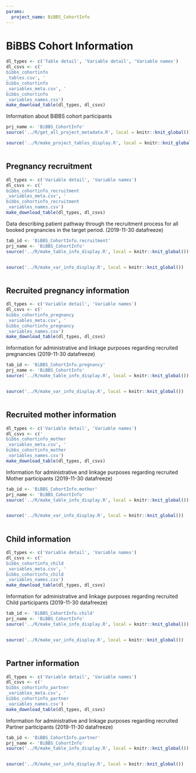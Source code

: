 ```yaml
---
params:
  project_name: BiBBS_CohortInfo
---
```






# BiBBS Cohort Information {#bibbs_cohortinfo}


```r
dl_types <- c('Table detail', 'Variable detail', 'Variable names')
dl_csvs <- c('
bibbs_cohortinfo
_tables.csv', '
bibbs_cohortinfo
_variables_meta.csv', '
bibbs_cohortinfo
_variables_names.csv')
make_download_table(dl_types, dl_csvs)
```



Information about BiBBS cohort participants



```r
prj_name <- 'BiBBS_CohortInfo'
source('../R/get_all_project_metadata.R', local = knitr::knit_global())
```



```r
source('../R/make_project_tables_display.R', local = knitr::knit_global())
```



```r

```





## Pregnancy recruitment {#bibbs_cohortinfo_recruitment}


```r
dl_types <- c('Variable detail', 'Variable names')
dl_csvs <- c('
bibbs_cohortinfo_recruitment
_variables_meta.csv', '
bibbs_cohortinfo_recruitment
_variables_names.csv')
make_download_table(dl_types, dl_csvs)
```



Data describing patient pathway through the recruitment process for all booked pregnancies in the target period. (2019-11-30 datafreeze)



```r
tab_id <- 'BiBBS_CohortInfo.recruitment'
prj_name <- 'BiBBS_CohortInfo'
source('../R/make_table_info_display.R', local = knitr::knit_global())
```



```r

```



```r
source('../R/make_var_info_display.R', local = knitr::knit_global())
```



```r

```





## Recruited pregnancy information {#bibbs_cohortinfo_pregnancy}


```r
dl_types <- c('Variable detail', 'Variable names')
dl_csvs <- c('
bibbs_cohortinfo_pregnancy
_variables_meta.csv', '
bibbs_cohortinfo_pregnancy
_variables_names.csv')
make_download_table(dl_types, dl_csvs)
```



Information for administrative and linkage purposes regarding recruited pregnancies (2019-11-30 datafreeze)



```r
tab_id <- 'BiBBS_CohortInfo.pregnancy'
prj_name <- 'BiBBS_CohortInfo'
source('../R/make_table_info_display.R', local = knitr::knit_global())
```



```r

```



```r
source('../R/make_var_info_display.R', local = knitr::knit_global())
```



```r

```





## Recruited mother information {#bibbs_cohortinfo_mother}


```r
dl_types <- c('Variable detail', 'Variable names')
dl_csvs <- c('
bibbs_cohortinfo_mother
_variables_meta.csv', '
bibbs_cohortinfo_mother
_variables_names.csv')
make_download_table(dl_types, dl_csvs)
```



Information for administrative and linkage purposes regarding recruited Mother participants (2019-11-30 datafreeze)



```r
tab_id <- 'BiBBS_CohortInfo.mother'
prj_name <- 'BiBBS_CohortInfo'
source('../R/make_table_info_display.R', local = knitr::knit_global())
```



```r

```



```r
source('../R/make_var_info_display.R', local = knitr::knit_global())
```



```r

```





## Child information {#bibbs_cohortinfo_child}


```r
dl_types <- c('Variable detail', 'Variable names')
dl_csvs <- c('
bibbs_cohortinfo_child
_variables_meta.csv', '
bibbs_cohortinfo_child
_variables_names.csv')
make_download_table(dl_types, dl_csvs)
```



Information for administrative and linkage purposes regarding recruited Child participants (2019-11-30 datafreeze)



```r
tab_id <- 'BiBBS_CohortInfo.child'
prj_name <- 'BiBBS_CohortInfo'
source('../R/make_table_info_display.R', local = knitr::knit_global())
```



```r

```



```r
source('../R/make_var_info_display.R', local = knitr::knit_global())
```



```r

```





## Partner information {#bibbs_cohortinfo_partner}


```r
dl_types <- c('Variable detail', 'Variable names')
dl_csvs <- c('
bibbs_cohortinfo_partner
_variables_meta.csv', '
bibbs_cohortinfo_partner
_variables_names.csv')
make_download_table(dl_types, dl_csvs)
```



Information for administrative and linkage purposes regarding recruited Partner participants (2019-11-30 datafreeze)



```r
tab_id <- 'BiBBS_CohortInfo.partner'
prj_name <- 'BiBBS_CohortInfo'
source('../R/make_table_info_display.R', local = knitr::knit_global())
```



```r

```



```r
source('../R/make_var_info_display.R', local = knitr::knit_global())
```



```r

```




